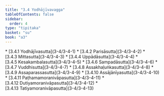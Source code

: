 ```yaml
---
title: "3.4 Yodhājīvavagga"
tableOfContents: false
sidebar:
  order: 4
type: "tipitaka"
basket: "su"
book: "a3"
---
```



<DynamicBreadcrumb />



<TableOfContents book="a3" section="3.4">
* [3.4.1 Yodhājīvasutta](3-4/3-4-1)
* [3.4.2 Parisāsutta](3-4/3-4-2)
* [3.4.3 Mittasutta](3-4/3-4-3)
* [3.4.4 Uppādāsutta](3-4/3-4-4)
* [3.4.5 Kesakambalasutta](3-4/3-4-5)
* [3.4.6 Sampadāsutta](3-4/3-4-6)
* [3.4.7 Vuddhisutta](3-4/3-4-7)
* [3.4.8 Assakhaḷuṅkasutta](3-4/3-4-8)
* [3.4.9 Assaparassasutta](3-4/3-4-9)
* [3.4.10 Assājānīyasutta](3-4/3-4-10)
* [3.4.11 Paṭhamamoranivāpasutta](3-4/3-4-11)
* [3.4.12 Dutiyamoranivāpasutta](3-4/3-4-12)
* [3.4.13 Tatiyamoranivāpasutta](3-4/3-4-13)
</TableOfContents>